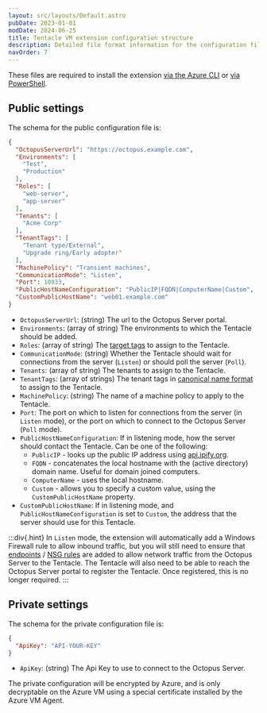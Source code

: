 ```yaml
---
layout: src/layouts/Default.astro
pubDate: 2023-01-01
modDate: 2024-06-25
title: Tentacle VM extension configuration structure
description: Detailed file format information for the configuration files required for the Azure Tentacle VM Extension
navOrder: 7
---
```


<AzureVMExtensionDeprecated />

These files are required to install the extension [via the Azure CLI](/docs/infrastructure/deployment-targets/tentacle/windows/azure-virtual-machines/via-the-azure-cli/) or [via PowerShell](/docs/infrastructure/deployment-targets/tentacle/windows/azure-virtual-machines/via-powershell).

## Public settings

The schema for the public configuration file is:

```json
{
  "OctopusServerUrl": "https://octopus.example.com",
  "Environments": [
    "Test",
    "Production"
  ],
  "Roles": [
    "web-server",
    "app-server"
  ],
  "Tenants": [
    "Acme Corp"
  ],
  "TenantTags": [
    "Tenant type/External",
    "Upgrade ring/Early adopter"
  ],
  "MachinePolicy": "Transient machines",
  "CommunicationMode": "Listen",
  "Port": 10933,
  "PublicHostNameConfiguration": "PublicIP|FQDN|ComputerName|Custom",
  "CustomPublicHostName": "web01.example.com"
}

```

* `OctopusServerUrl`: (string) The url to the Octopus Server portal.
* `Environments`: (array of string) The environments to which the Tentacle should be added.
* `Roles`: (array of string) The [target tags](/docs/infrastructure/deployment-targets/#target-roles) to assign to the Tentacle.
* `CommunicationMode`: (string) Whether the Tentacle should wait for connections from the server (`Listen`) or should poll the server (`Poll`).
* `Tenants`: (array of string) The tenants to assign to the Tentacle.
* `TenantTags`: (array of strings) The tenant tags in [canonical name format](/docs/tenants/tenant-tags/#referencing-tenant-tags) to assign to the Tentacle.
* `MachinePolicy`: (string) The name of a machine policy to apply to the Tentacle.
* `Port`: The port on which to listen for connections from the server (in `Listen` mode), or the port on which to connect to the Octopus Server (`Poll` mode).
* `PublicHostNameConfiguration`: If in listening mode, how the server should contact the Tentacle. Can be one of the following:
  * `PublicIP` - looks up the public IP address using [api.ipify.org](https://api.ipify.org).
  * `FQDN` - concatenates the local hostname with the (active directory) domain name. Useful for domain joined computers.
  * `ComputerName` - uses the local hostname.
  * `Custom` - allows you to specify a custom value, using the `CustomPublicHostName` property.
* `CustomPublicHostName`: If in listening mode, and `PublicHostNameConfiguration` is set to `Custom`, the address that the server should use for this Tentacle.

:::div{.hint}
In `Listen` mode, the extension will automatically add a Windows Firewall rule to allow inbound traffic, but you will still need to ensure that [endpoints](https://docs.microsoft.com/en-us/azure/virtual-machines/windows/classic/setup-endpoints) / [NSG rules](https://docs.microsoft.com/en-us/azure/virtual-network/virtual-networks-nsg) are added to allow network traffic from the Octopus Server to the Tentacle.
The Tentacle will also need to be able to reach the Octopus Server portal to register the Tentacle. Once registered, this is no longer required.
:::

## Private settings

The schema for the private configuration file is:

```json
{
  "ApiKey": "API-YOUR-KEY"
}
```

* `ApiKey`: (string) The Api Key to use to connect to the Octopus Server.

The private configuration will be encrypted by Azure, and is only decryptable on the Azure VM using a special certificate installed by the Azure VM Agent.
